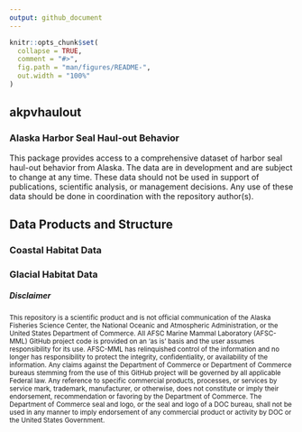 ```yaml
---
output: github_document
---
```


<!-- README.md is generated from README.Rmd. Please edit that file -->

```r
knitr::opts_chunk$set(
  collapse = TRUE,
  comment = "#>",
  fig.path = "man/figures/README-",
  out.width = "100%"
)

```
## akpvhaulout

### Alaska Harbor Seal Haul-out Behavior

This package provides access to a comprehensive dataset of 
harbor seal haul-out behavior from Alaska. The data are in development and
are subject to change at any time. These data should not be used in support
of publications, scientific analysis, or management decisions. Any use of
these data should be done in coordination with the repository author(s).


## Data Products and Structure

### Coastal Habitat Data

### Glacial Habitat Data

##### Disclaimer

<sub>This repository is a scientific product and is not official communication of the Alaska Fisheries Science Center, the National Oceanic and Atmospheric Administration, or the United States Department of Commerce. All AFSC Marine Mammal Laboratory (AFSC-MML) GitHub project code is provided on an ‘as is’ basis and the user assumes responsibility for its use. AFSC-MML has relinquished control of the information and no longer has responsibility to protect the integrity, confidentiality, or availability of the information. Any claims against the Department of Commerce or Department of Commerce bureaus stemming from the use of this GitHub project will be governed by all applicable Federal law. Any reference to specific commercial products, processes, or services by service mark, trademark, manufacturer, or otherwise, does not constitute or imply their endorsement, recommendation or favoring by the Department of Commerce. The Department of Commerce seal and logo, or the seal and logo of a DOC bureau, shall not be used in any manner to imply endorsement of any commercial product or activity by DOC or the United States Government.</sub>
